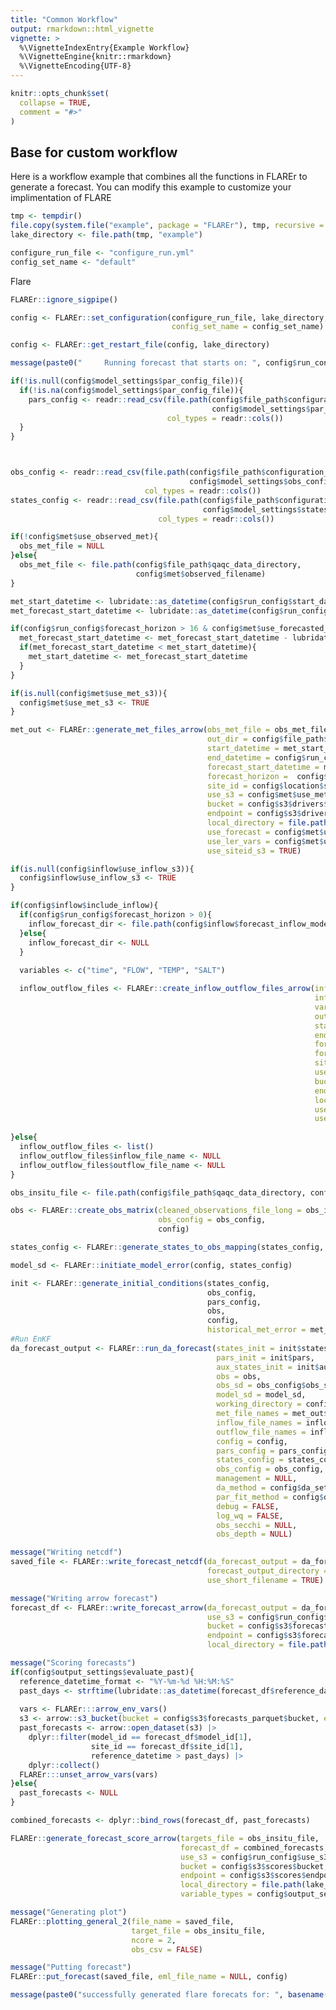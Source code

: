 ```yaml
---
title: "Common Workflow"
output: rmarkdown::html_vignette
vignette: >
  %\VignetteIndexEntry{Example Workflow}
  %\VignetteEngine{knitr::rmarkdown}
  %\VignetteEncoding{UTF-8}
---
```

  
```r
knitr::opts_chunk$set(
  collapse = TRUE,
  comment = "#>"
)
```


## Base for custom workflow

Here is a workflow example that combines all the functions in FLAREr to generate a forecast.  You can modify this example to customize your implimentation of FLARE

```r
tmp <- tempdir()
file.copy(system.file("example", package = "FLAREr"), tmp, recursive = TRUE)
lake_directory <- file.path(tmp, "example")
```

```r
configure_run_file <- "configure_run.yml"
config_set_name <- "default"
```

Flare

```r
FLAREr::ignore_sigpipe()

config <- FLAREr::set_configuration(configure_run_file, lake_directory, 
                                    config_set_name = config_set_name)

config <- FLAREr::get_restart_file(config, lake_directory)

message(paste0("     Running forecast that starts on: ", config$run_config$start_datetime))

if(!is.null(config$model_settings$par_config_file)){
  if(!is.na(config$model_settings$par_config_file)){
    pars_config <- readr::read_csv(file.path(config$file_path$configuration_directory,
                                             config$model_settings$par_config_file), 
                                   col_types = readr::cols())
  }
}



obs_config <- readr::read_csv(file.path(config$file_path$configuration_directory, 
                                        config$model_settings$obs_config_file), 
                              col_types = readr::cols())
states_config <- readr::read_csv(file.path(config$file_path$configuration_directory,
                                           config$model_settings$states_config_file), 
                                 col_types = readr::cols())

if(!config$met$use_observed_met){
  obs_met_file = NULL
}else{
  obs_met_file <- file.path(config$file_path$qaqc_data_directory, 
                            config$met$observed_filename)
}

met_start_datetime <- lubridate::as_datetime(config$run_config$start_datetime)
met_forecast_start_datetime <- lubridate::as_datetime(config$run_config$forecast_start_datetime)

if(config$run_config$forecast_horizon > 16 & config$met$use_forecasted_met){
  met_forecast_start_datetime <- met_forecast_start_datetime - lubridate::days(config$met$forecast_lag_days)
  if(met_forecast_start_datetime < met_start_datetime){
    met_start_datetime <- met_forecast_start_datetime
  }
}

if(is.null(config$met$use_met_s3)){
  config$met$use_met_s3 <- TRUE
}

met_out <- FLAREr::generate_met_files_arrow(obs_met_file = obs_met_file,
                                            out_dir = config$file_path$execute_directory,
                                            start_datetime = met_start_datetime,
                                            end_datetime = config$run_config$end_datetime,
                                            forecast_start_datetime = met_forecast_start_datetime,
                                            forecast_horizon =  config$run_config$forecast_horizon,
                                            site_id = config$location$site_id,
                                            use_s3 = config$met$use_met_s3,
                                            bucket = config$s3$drivers$bucket,
                                            endpoint = config$s3$drivers$endpoint,
                                            local_directory = file.path(lake_directory,config$met$local_directory),
                                            use_forecast = config$met$use_forecasted_met,
                                            use_ler_vars = config$met$use_ler_vars,
                                            use_siteid_s3 = TRUE)

if(is.null(config$inflow$use_inflow_s3)){
  config$inflow$use_inflow_s3 <- TRUE
}

if(config$inflow$include_inflow){
  if(config$run_config$forecast_horizon > 0){
    inflow_forecast_dir <- file.path(config$inflow$forecast_inflow_model, config$location$site_id, "0", lubridate::as_date(config$run_config$forecast_start_datetime))
  }else{
    inflow_forecast_dir <- NULL
  }
  
  variables <- c("time", "FLOW", "TEMP", "SALT")

  inflow_outflow_files <- FLAREr::create_inflow_outflow_files_arrow(inflow_forecast_dir = inflow_forecast_dir,
                                                                    inflow_obs = file.path(lake_directory, "targets",config$location$site_id, config$inflow$observed_filename),
                                                                    variables = variables,
                                                                    out_dir = config$file_path$execute_directory,
                                                                    start_datetime = config$run_config$start_datetime,
                                                                    end_datetime = config$run_config$end_datetime,
                                                                    forecast_start_datetime = config$run_config$forecast_start_datetime,
                                                                    forecast_horizon =  config$run_config$forecast_horizon,
                                                                    site_id = config$location$site_id,
                                                                    use_s3 = config$run_config$use_s3,
                                                                    bucket = config$s3$inflow_drivers$bucket,
                                                                    endpoint = config$s3$inflow_drivers$endpoint,
                                                                    local_directory = file.path(lake_directory, config$inflow$local_directory, inflow_forecast_dir),
                                                                    use_forecast = config$inflow$use_forecasted_inflow,
                                                                    use_ler_vars = config$inflow$use_ler_vars)
  
}else{
  inflow_outflow_files <- list()
  inflow_outflow_files$inflow_file_name <- NULL
  inflow_outflow_files$outflow_file_name <- NULL
}

obs_insitu_file <- file.path(config$file_path$qaqc_data_directory, config$da_setup$obs_filename)

obs <- FLAREr::create_obs_matrix(cleaned_observations_file_long = obs_insitu_file,
                                 obs_config = obs_config,
                                 config)

states_config <- FLAREr::generate_states_to_obs_mapping(states_config, obs_config)

model_sd <- FLAREr::initiate_model_error(config, states_config)

init <- FLAREr::generate_initial_conditions(states_config,
                                            obs_config,
                                            pars_config,
                                            obs,
                                            config,
                                            historical_met_error = met_out$historical_met_error)
#Run EnKF
da_forecast_output <- FLAREr::run_da_forecast(states_init = init$states,
                                              pars_init = init$pars,
                                              aux_states_init = init$aux_states_init,
                                              obs = obs,
                                              obs_sd = obs_config$obs_sd,
                                              model_sd = model_sd,
                                              working_directory = config$file_path$execute_directory,
                                              met_file_names = met_out$filenames,
                                              inflow_file_names = inflow_outflow_files$inflow_file_name,
                                              outflow_file_names = inflow_outflow_files$outflow_file_name,
                                              config = config,
                                              pars_config = pars_config,
                                              states_config = states_config,
                                              obs_config = obs_config,
                                              management = NULL,
                                              da_method = config$da_setup$da_method,
                                              par_fit_method = config$da_setup$par_fit_method,
                                              debug = FALSE,
                                              log_wq = FALSE,
                                              obs_secchi = NULL,
                                              obs_depth = NULL)

message("Writing netcdf")
saved_file <- FLAREr::write_forecast_netcdf(da_forecast_output = da_forecast_output,
                                            forecast_output_directory = config$file_path$forecast_output_directory,
                                            use_short_filename = TRUE)

message("Writing arrow forecast")
forecast_df <- FLAREr::write_forecast_arrow(da_forecast_output = da_forecast_output,
                                            use_s3 = config$run_config$use_s3,
                                            bucket = config$s3$forecasts_parquet$bucket,
                                            endpoint = config$s3$forecasts_parquet$endpoint,
                                            local_directory = file.path(lake_directory, "forecasts/parquet"))

message("Scoring forecasts")
if(config$output_settings$evaluate_past){
  reference_datetime_format <- "%Y-%m-%d %H:%M:%S"
  past_days <- strftime(lubridate::as_datetime(forecast_df$reference_datetime[1]) - lubridate::days(config$run_config$forecast_horizon), tz = "UTC")
  
  vars <- FLAREr:::arrow_env_vars()
  s3 <- arrow::s3_bucket(bucket = config$s3$forecasts_parquet$bucket, endpoint_override = config$s3$forecasts_parquet$endpoint)
  past_forecasts <- arrow::open_dataset(s3) |>
    dplyr::filter(model_id == forecast_df$model_id[1],
                  site_id == forecast_df$site_id[1],
                  reference_datetime > past_days) |>
    dplyr::collect()
  FLAREr:::unset_arrow_vars(vars)
}else{
  past_forecasts <- NULL
}

combined_forecasts <- dplyr::bind_rows(forecast_df, past_forecasts)

FLAREr::generate_forecast_score_arrow(targets_file = obs_insitu_file,
                                      forecast_df = combined_forecasts,
                                      use_s3 = config$run_config$use_s3,
                                      bucket = config$s3$scores$bucket,
                                      endpoint = config$s3$scores$endpoint,
                                      local_directory = file.path(lake_directory, "scores/parquet"),
                                      variable_types = config$output_settings$variables_in_scores)

message("Generating plot")
FLAREr::plotting_general_2(file_name = saved_file,
                           target_file = obs_insitu_file,
                           ncore = 2,
                           obs_csv = FALSE)

message("Putting forecast")
FLAREr::put_forecast(saved_file, eml_file_name = NULL, config)

message(paste0("successfully generated flare forecats for: ", basename(saved_file)))
```
